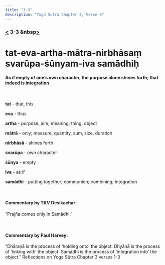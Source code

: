 ```yaml
---
title: "3-3"
description: "Yoga Sutra Chapter 3, Verse 3"
---
```


### [<](/Chapter-3/3-2) 3-3 &nbsp[>](/Chapter-3/3-4/)

# tat-eva-artha-mātra-nirbhāsaṃ svarūpa-śūnyam-iva samādhiḥ

#### As if empty of one’s own character, the purpose alone shines forth; that indeed is integration

<br />

**tat** - that, this

**eva** - thus

**artha** - purpose, aim; meaning; thing, object

**mātrā** - only; measure, quantity, sum, size, duration

**nirbhāsā** - shines forth

**svarūpa** - own character

**śūnya** - empty

**iva** - as if

**samādhi** - putting together; communion; combining; integration

<br />

#### Commentary by TKV Desikachar:

“Prajña comes only in Samādhi.”

<br />

#### Commentary by Paul Harvey:

“Dhāraṇā is the process of ‘holding onto’ the object.
Dhyānā is the process of ‘linking with’ the object.
Samādhi is the process of ‘integration into’ the object.”
Reflections on Yoga Sūtra Chapter 3 verses 1-3
